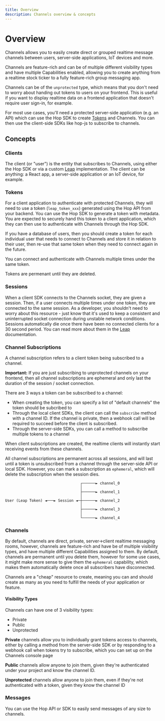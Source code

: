 ```yaml
---
title: Overview
description: Channels overview & concepts
---
```


# Overview

Channels allows you to easily create direct or grouped realtime message channels between users, server-side applications, IoT devices and more.

Channels are feature-rich and can be of multiple different visibility types and have multiple Capabilities enabled, allowing you to create anything from a realtime stock ticker to a fully feature-rich group messaging app.

Channels can be of the `unprotected` type, which means that you don't need to worry about handing out tokens to users on your frontend. This is useful if you want to display realtime data on a frontend application that doesn't require user sign-in, for example.

For most use cases, you'll need a protected server-side application (e.g. an API) which can use the Hop SDK to create [Tokens](#tokens) and Channels. You can then use the client-side SDKs like hop-js to subscribe to channels.

## Concepts

### Clients

The client (or "user") is the entity that subscribes to Channels, using either the Hop SDK or via a custom [Leap](internals/leap) implementation. The client can be anything: a React app, a server-side application or an IoT device, for example.

### Tokens

For a client application to authenticate with protected Channels, they will need to use a token (`leap_token_xxx`) generated using the Hop API from your backend. You can use the Hop SDK to generate a token with metadata. You are expected to securely hand this token to a client application, which they can then use to authenticate with Channels through the Hop SDK.

If you have a database of users, then you should create a token for each individual user that needs to connect to Channels and store it in relation to their user, then re-use that same token when they need to connect again in the future.

You can connect and authenticate with Channels multiple times under the same token.

Tokens are permenant until they are deleted.

### Sessions

When a client SDK connects to the Channels socket, they are given a session. Then, if a user connects multiple times under one token, they are connected to the same session. As a developer, you shouldn't need to worry about this resource - just know that it's used to keep a consistent and uninterrupted socket connection during unstable network conditions. Sessions automatically die once there have been no connected clients for a 30 second period. You can read more about them in the [Leap](./leap) documentation.

### Channel Subscriptions

A channel subscription refers to a client token being subscribed to a channel.

**Important:** If you are just subscribing to unprotected channels on your frontend, then all channel subscriptions are ephemeral and only last the duration of the session / socket connection.

There are 3 ways a token can be subscribed to a channel:

- When creating the token, you can specify a list of "default channels" the token should be subcribed to
- Through the local client SDKs, the client can call the `subscribe` method with a channel ID. If the channel is private, then a webhook call will be required to succeed before the client is subscribed.
- Through the server-side SDKs, you can call a method to subscribe multiple tokens to a channel

When client subscriptions are created, the realtime clients will instantly start receiving events from these channels.

All channel subscriptions are permanent across all sessions, and will last until a token is unsubscribed from a channel through the server-side API or local SDK. However, you can mark a subscription as `ephemeral`, which will delete the subscription when the session dies.

```
                                  ┌──────► channel_0
                                  │
                                  ├──────► channel_1
                                  │
User (Leap Token) ◄───► Session ◄─┼──────► channel_2
                                  │
                                  ├──────► channel_3
                                  │
                                  └──────► channel_4
```

### Channels

By default, channels are direct, private, server->client realtime messaging rooms, however, channels are feature-rich and have be of multiple visibility types, and have multiple different Capabilities assigned to them. By default, channels are permanent until you delete them, however for some use cases, it might make more sense to give them the `ephemeral` capability, which makes them automatically delete once all subscribers have disconnected.

Channels are a "cheap" resource to create, meaning you can and should create as many as you need to fulfill the needs of your application or feature.

#### Visibility Types

Channels can have one of 3 visibility types:

- Private
- Public
- Unprotected

**Private** channels allow you to individually grant tokens access to channels, either by calling a method from the server-side SDK or by responding to a webhook call when tokens try to subscribe, which you can set up on the Channels console page

**Public** channels allow anyone to join them, given they're authenticated under your project and know the channel ID.

**Unprotected** channels allow anyone to join them, even if they're not authenticated with a token, given they know the channel ID

### Messages

You can use the Hop API or SDK to easily send messages of any size to channels.

```

```
